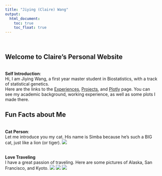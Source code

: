 ```yaml
---
title: "Jiying (Claire) Wang"
output: 
  html_document:
    toc: true
    toc_float: true
---
```

<br>

## Welcome to Claire's Personal Website 

<br> **Self Introduction**:
<br>Hi, I am Jiying Wang, a first year master student in Biostatistics, with a track of statistical genetics.
<br>Here are the links to the [Experiences](experiences.html), [Projects](projects.html), and [Plotly](plotly.html) page. You can see my academic background, working experience, as well as some plots I made there.

## Fun Facts about Me
<br> **Cat Person**:
<br> Let me introduce you my cat. His name is Simba because he's such a BIG cat, just like a lion (or tiger).
![](Simba.jpg)

<br>**Love Traveling**
<br> I have a great passion of traveling. Here are some pictures of Alaska, San Francisco, and Kyoto. 
![](Alaska.jpeg)
![](SF.jpeg)
![](Kyoto.jpeg)









